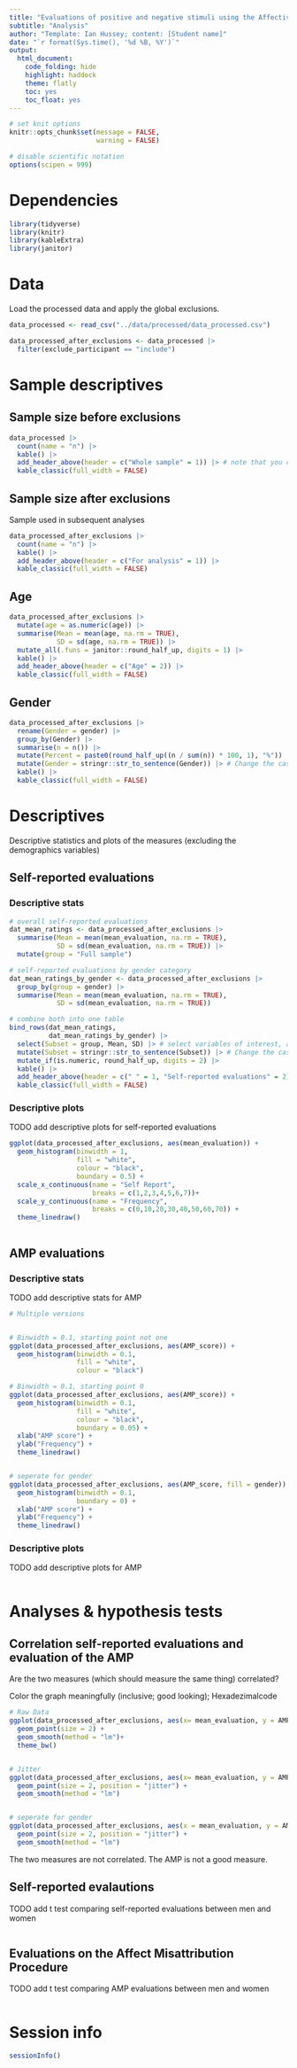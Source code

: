 ```yaml
---
title: "Evaluations of positive and negative stimuli using the Affective Misattribution Procedure (AMP) and self-reports"
subtitle: "Analysis"
author: "Template: Ian Hussey; content: [Student name]"
date: "`r format(Sys.time(), '%d %B, %Y')`"
output:
  html_document:
    code_folding: hide
    highlight: haddock
    theme: flatly
    toc: yes
    toc_float: yes
---
```


```r

# set knit options
knitr::opts_chunk$set(message = FALSE,
                      warning = FALSE)

# disable scientific notation
options(scipen = 999) 

```

# Dependencies

```r

library(tidyverse)
library(knitr)
library(kableExtra)
library(janitor)

```

# Data

Load the processed data and apply the global exclusions.

```r

data_processed <- read_csv("../data/processed/data_processed.csv")

data_processed_after_exclusions <- data_processed |>
  filter(exclude_participant == "include")

```

# Sample descriptives

## Sample size before exclusions

```r

data_processed |>
  count(name = "n") |>
  kable() |>
  add_header_above(header = c("Whole sample" = 1)) |> # note that you can add header rows to tables like this. The "1" indicates the number of columns the header should span. The sum of these numbers must equal the number of columns or you'll get an error.
  kable_classic(full_width = FALSE)

```

## Sample size after exclusions

Sample used in subsequent analyses

```r

data_processed_after_exclusions |>
  count(name = "n") |>
  kable() |>
  add_header_above(header = c("For analysis" = 1)) |>
  kable_classic(full_width = FALSE)

```

## Age

```r

data_processed_after_exclusions |>
  mutate(age = as.numeric(age)) |>
  summarise(Mean = mean(age, na.rm = TRUE),
            SD = sd(age, na.rm = TRUE)) |>
  mutate_all(.funs = janitor::round_half_up, digits = 1) |>
  kable() |>
  add_header_above(header = c("Age" = 2)) |>
  kable_classic(full_width = FALSE)

```

## Gender

```r

data_processed_after_exclusions |> 
  rename(Gender = gender) |>
  group_by(Gender) |> 
  summarise(n = n()) |> 
  mutate(Percent = paste0(round_half_up((n / sum(n)) * 100, 1), "%")) |>
  mutate(Gender = stringr::str_to_sentence(Gender)) |> # Change the case of the Gender variable so that it prints nicely
  kable() |>
  kable_classic(full_width = FALSE)

```

# Descriptives

Descriptive statistics and plots of the measures (excluding the demographics variables)

## Self-reported evaluations

### Descriptive stats

```r

# overall self-reported evaluations
dat_mean_ratings <- data_processed_after_exclusions |>
  summarise(Mean = mean(mean_evaluation, na.rm = TRUE),
            SD = sd(mean_evaluation, na.rm = TRUE)) |>
  mutate(group = "Full sample")

# self-reported evaluations by gender category
dat_mean_ratings_by_gender <- data_processed_after_exclusions |>
  group_by(group = gender) |>
  summarise(Mean = mean(mean_evaluation, na.rm = TRUE),
            SD = sd(mean_evaluation, na.rm = TRUE))

# combine both into one table
bind_rows(dat_mean_ratings,
          dat_mean_ratings_by_gender) |>
  select(Subset = group, Mean, SD) |> # select variables of interest, and rename one 
  mutate(Subset = stringr::str_to_sentence(Subset)) |> # Change the case of the Subset variable so that it prints nicely
  mutate_if(is.numeric, round_half_up, digits = 2) |>
  kable() |>
  add_header_above(header = c(" " = 1, "Self-reported evaluations" = 2)) |>
  kable_classic(full_width = FALSE)

```

### Descriptive plots

TODO add descriptive plots for self-reported evaluations

```r
ggplot(data_processed_after_exclusions, aes(mean_evaluation)) +
  geom_histogram(binwidth = 1,
                 fill = "white",
                 colour = "black",
                 boundary = 0.5) +
  scale_x_continuous(name = "Self Report",
                     breaks = c(1,2,3,4,5,6,7))+
  scale_y_continuous(name = "Frequency",
                     breaks = c(0,10,20,30,40,50,60,70)) +
  theme_linedraw()



```

## AMP evaluations

### Descriptive stats

TODO add descriptive stats for AMP

```r
# Multiple versions


# Binwidth = 0.1, starting point not one
ggplot(data_processed_after_exclusions, aes(AMP_score)) +
  geom_histogram(binwidth = 0.1,
                 fill = "white",
                 colour = "black")

# Binwidth = 0.1, starting point 0
ggplot(data_processed_after_exclusions, aes(AMP_score)) +
  geom_histogram(binwidth = 0.1,
                 fill = "white",
                 colour = "black",
                 boundary = 0.05) +
  xlab("AMP score") +
  ylab("Frequency") +
  theme_linedraw()


# seperate for gender
ggplot(data_processed_after_exclusions, aes(AMP_score, fill = gender)) +
  geom_histogram(binwidth = 0.1,
                 boundary = 0) +
  xlab("AMP score") +
  ylab("Frequency") +
  theme_linedraw()

```

### Descriptive plots

TODO add descriptive plots for AMP

```r


```

# Analyses & hypothesis tests

## Correlation self-reported evaluations and evaluation of the AMP

Are the two measures (which should measure the same thing) correlated?

Color the graph meaningfully (inclusive; good looking); Hexadezimalcode

```r
# Raw Data
ggplot(data_processed_after_exclusions, aes(x= mean_evaluation, y = AMP_score)) +
  geom_point(size = 2) +
  geom_smooth(method = "lm")+
  theme_bw()


# Jitter 
ggplot(data_processed_after_exclusions, aes(x= mean_evaluation, y = AMP_score)) +
  geom_point(size = 2, position = "jitter") +
  geom_smooth(method = "lm")


# seperate for gender
ggplot(data_processed_after_exclusions, aes(x = mean_evaluation, y = AMP_score, fill = gender)) +
  geom_point(size = 2, position = "jitter") +
  geom_smooth(method = "lm")

```

The two measures are not correlated. The AMP is not a good measure.

## Self-reported evalautions

TODO add t test comparing self-reported evaluations between men and women

```r



```

## Evaluations on the Affect Misattribution Procedure

TODO add t test comparing AMP evaluations between men and women

```r



```

# Session info

```r

sessionInfo()

```
